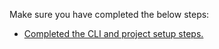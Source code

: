 Make sure you have completed the below steps:

- [Completed the CLI and project setup steps.](/[platform]/start/project-setup/prerequisites/)

